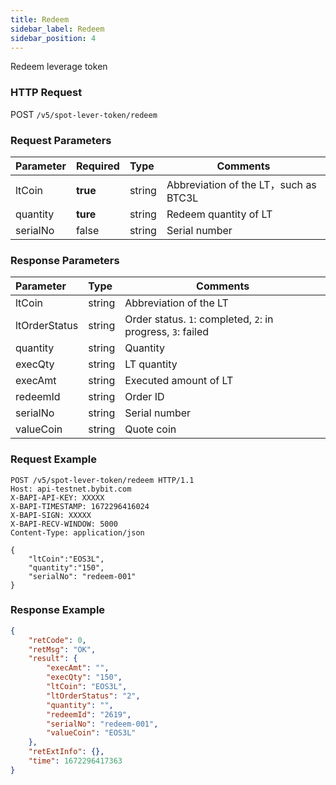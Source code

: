 ```yaml
---
title: Redeem
sidebar_label: Redeem
sidebar_position: 4
---
```

Redeem leverage token


### HTTP Request
POST `/v5/spot-lever-token/redeem`

### Request Parameters
| Parameter | Required | Type | Comments|
|:----- |:-------|:-----|------ |
|ltCoin |**true** |string |Abbreviation of the LT，such as BTC3L |
|quantity |**ture** |string |Redeem quantity of LT |
|serialNo |false |string |Serial number |

### Response Parameters
| Parameter | Type | Comments|
|:----- |:-----|----- |
|ltCoin |string |Abbreviation of the LT |
|ltOrderStatus |string |Order status. `1`: completed, `2`: in progress, `3`: failed |
|quantity |string |Quantity |
|execQty |string |LT quantity|
|execAmt |string |Executed amount of LT |
|redeemId |string |Order ID |
|serialNo |string |Serial number |
|valueCoin |string |Quote coin |

### Request Example

```http
POST /v5/spot-lever-token/redeem HTTP/1.1
Host: api-testnet.bybit.com
X-BAPI-API-KEY: XXXXX
X-BAPI-TIMESTAMP: 1672296416024
X-BAPI-SIGN: XXXXX
X-BAPI-RECV-WINDOW: 5000
Content-Type: application/json

{
    "ltCoin":"EOS3L",
    "quantity":"150",
    "serialNo": "redeem-001"
}
```

### Response Example

```json
{
    "retCode": 0,
    "retMsg": "OK",
    "result": {
        "execAmt": "",
        "execQty": "150",
        "ltCoin": "EOS3L",
        "ltOrderStatus": "2",
        "quantity": "",
        "redeemId": "2619",
        "serialNo": "redeem-001",
        "valueCoin": "EOS3L"
    },
    "retExtInfo": {},
    "time": 1672296417363
}
```